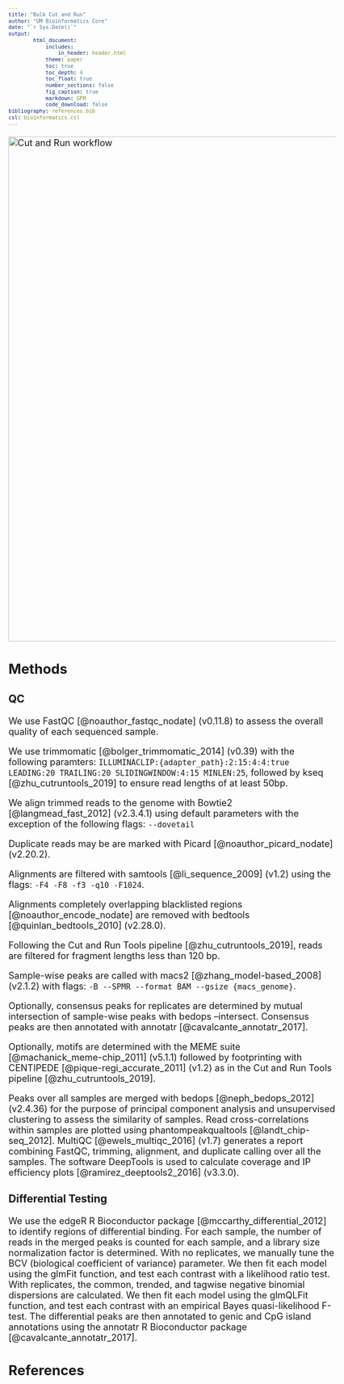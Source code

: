 ```yaml
---
title: "Bulk Cut and Run"
author: "UM Bioinformatics Core"
date: "`r Sys.Date()`"
output:
        html_document:
            includes:
                in_header: header.html
            theme: paper
            toc: true
            toc_depth: 4
            toc_float: true
            number_sections: false
            fig_caption: true
            markdown: GFM
            code_download: false
bibliography: references.bib
csl: bioinformatics.csl
---
```


<style type="text/css">
body, td {
   font-size: 18px;
}
code.r{
  font-size: 12px;
}
pre {
  font-size: 12px
}
</style>

<img src="images/Orochi_chipdip.png" alt="Cut and Run workflow" style="width: 1000px;"/>

## Methods

### QC

We use FastQC [@noauthor_fastqc_nodate] (v0.11.8) to assess the overall quality of each sequenced sample. 

We use trimmomatic [@bolger_trimmomatic_2014] (v0.39) with the following paramters: `ILLUMINACLIP:{adapter_path}:2:15:4:4:true LEADING:20 TRAILING:20 SLIDINGWINDOW:4:15 MINLEN:25`, followed by kseq [@zhu_cutruntools_2019] to ensure read lengths of at least 50bp. 

We align trimmed reads to the genome with Bowtie2 [@langmead_fast_2012] (v2.3.4.1) using default parameters with the exception of the following flags: `--dovetail`

Duplicate reads may be are marked with Picard [@noauthor_picard_nodate] (v2.20.2).

Alignments are filtered with samtools [@li_sequence_2009] (v1.2) using the flags: `-F4 -F8 -f3 -q10 -F1024`. 

Alignments completely overlapping blacklisted regions [@noauthor_encode_nodate] are removed with bedtools [@quinlan_bedtools_2010] (v2.28.0). 

Following the Cut and Run Tools pipeline [@zhu_cutruntools_2019], reads are filtered for fragment lengths less than 120 bp.

Sample-wise peaks are called with macs2 [@zhang_model-based_2008] (v2.1.2) with flags: `-B --SPMR --format BAM --gsize {macs_genome}`.

Optionally, consensus peaks for replicates are determined by mutual intersection of sample-wise peaks with bedops --intersect. Consensus peaks are then annotated with annotatr [@cavalcante_annotatr_2017].

Optionally, motifs are determined with the MEME suite [@machanick_meme-chip_2011] (v5.1.1) followed by footprinting with CENTIPEDE [@pique-regi_accurate_2011] (v1.2) as in the Cut and Run Tools pipeline [@zhu_cutruntools_2019].

Peaks over all samples are merged with bedops [@neph_bedops_2012] (v2.4.36) for the purpose of principal component analysis and unsupervised clustering to assess the similarity of samples. Read cross-correlations within samples are plotted using phantompeakqualtools [@landt_chip-seq_2012]. MultiQC [@ewels_multiqc_2016] (v1.7) generates a report combining FastQC, trimming, alignment, and duplicate calling over all the samples. The software DeepTools is used to calculate coverage and IP efficiency plots [@ramirez_deeptools2_2016] (v3.3.0).

### Differential Testing

We use the edgeR R Bioconductor package [@mccarthy_differential_2012] to identify regions of differential binding. For each sample, the number of reads in the merged peaks is counted for each sample, and a library size normalization factor is determined. With no replicates, we manually tune the BCV (biological coefficient of variance) parameter. We then fit each model using the glmFit function, and test each contrast with a likelihood ratio test. With replicates, the common, trended, and tagwise negative binomial dispersions are calculated. We then fit each model using the glmQLFit function, and test each contrast with an empirical Bayes quasi-likelihood F-test. The differential peaks are then annotated to genic and CpG island annotations using the annotatr R Bioconductor package [@cavalcante_annotatr_2017].

## References